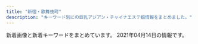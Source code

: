 ```yaml
---
title: "新宿・歌舞伎町"
description: "キーワード別にの巨乳アジアン・チャイナエステ嬢情報をまとめました。"
---
```


新着画像と新着キーワードをまとめています。
2021年04月14日の情報です。

<DmmAffiliateIns />
<KeywordTable
  shops={
    [
    {
        "url": "http://crystal-est.net/",
        "img_links": [
            "http://crystal-est.net/uploads/crystal/2017/03/subvisual_magazine1.png",
            "http://crystal-est.net/uploads/crystal/2017/02/wifi.jpg",
            "http://crystal-est.net/uploads/crystal/2017/04/bnr_side_01.png",
            "http://crystal-est.net/uploads/crystal/2017/03/bnr_side_052.png",
            "http://ruby-es.com/uploads/rubyes/2017/02/img_info_03.png",
            "http://crystal-est.net/uploads/crystal/images/icon_flower.png",
            "http://crystal-est.net/uploads/crystal/2017/03/subvisual_link.png",
            "http://crystal-est.net/uploads/crystal/2017/03/bnr_side_042.png",
            "http://crystal-est.net/uploads/crystal/2017/03/subvisual_enquete1.png",
            "http://crystal-est.net/uploads/crystal/2018/07/wechatimg30.jpeg",
            "http://crystal-est.net/uploads/crystal/2017/03/subvisual_reserve.png",
            "http://crystal-est.net/uploads/crystal/2017/03/r4.jpg",
            "http://crystal-est.net/uploads/crystal/2017/03/treatment2.png",
            "http://crystal-est.net/uploads/crystal/2017/04/leftmovie.png",
            "http://crystal-est.net/uploads/crystal/2017/03/icon_flower.png",
            "http://crystal-est.net/uploads/crystal/2017/03/btn_top_01.png",
            "http://crystal-est.net/uploads/crystal/2020/11/tel.jpg",
            "http://crystal-est.net/uploads/crystal/2018/08/wechatimg49.jpeg",
            "http://crystal-est.net/uploads/crystal/2017/03/r2.jpg",
            "http://crystal-est.net/uploads/crystal/2017/03/bnr_side_credit1.png",
            "http://ruby-es.com/uploads/rubyes/2017/02/img_info_05.png",
            "http://crystal-est.net/uploads/crystal/images/no-photo.jpg",
            "http://crystal-est.net/uploads/crystal/2017/04/line2.png",
            "http://crystal-est.net/uploads/crystal/2017/03/r3.jpg",
            "http://crystal-est.net/uploads/crystal/2017/03/subvisual_qa.png",
            "http://ruby-es.com/uploads/rubyes/2017/02/img_info_01.png",
            "http://crystal-est.net/uploads/crystal/2017/03/subvisual_info.png",
            "http://crystal-est.net/uploads/crystal/2018/05/mayu1.jpeg",
            "http://crystal-est.net/uploads/crystal/images/subvisual_staff.png",
            "http://ruby-es.com/uploads/rubyes/2017/02/img_info_06.png",
            "http://crystal-est.net/uploads/crystal/2017/03/r1.jpg",
            "http://crystal-est.net/uploads/crystal/2020/12/img_6902.jpg",
            "http://crystal-est.net/uploads/crystal/2017/03/ruby6.png",
            "http://crystal-est.net/uploads/crystal/2018/05/webwxgetmsgimg.jpeg",
            "http://ruby-es.com/uploads/rubyes/2017/02/img_info_04.png",
            "http://crystal-est.net/uploads/crystal/2018/07/wechatimg125.jpeg",
            "http://crystal-est.net/uploads/crystal/2017/02/ameba.jpg",
            "http://crystal-est.net/uploads/crystal/2017/03/subvisual_contact.png",
            "http://ruby-es.com/uploads/rubyes/2017/02/img_info_02.png",
            "http://crystal-est.net/uploads/crystal/2017/03/btn_top_03.png",
            "http://crystal-est.net/uploads/crystal/2020/12/img_6830.jpg",
            "http://crystal-est.net/uploads/crystal/images/p01.png",
            "http://crystal-est.net/uploads/crystal/2018/08/wechatimg51.jpeg",
            "http://crystal-est.net/uploads/crystal/2018/07/wechatimg26.jpeg",
            "http://crystal-est.net/uploads/crystal/2017/03/bnr_side_032.png",
            "http://crystal-est.net/uploads/crystal/2017/03/btn_top_02.png",
            "http://crystal-est.net/uploads/crystal/images/xing.png",
            "http://crystal-est.net/uploads/crystal/2018/07/wechatimg31.jpeg",
            "http://crystal-est.net/uploads/crystal/2017/04/web.png"
        ],
        "name": "\u30af\u30ea\u30b9\u30bf\u30eb",
        "station": "JR\u65b0\u5bbf\u99c5\u6771\u53e3",
        "keywords": {
            "C": 1
        }
    },
    {
        "station": "JR\u65b0\u5bbf\u99c5\u5357\u53e3",
        "name": "\u3089\u3044\u3089\u3044",
        "url": "https://lailai.tyo.cm/",
        "img_links": [
            "https://lailai.tyo.cm/photos/sites/58/2021/04/2021040805110930.jpg",
            "https://lailai.tyo.cm/photos/sites/58/2021/04/2021040805111044.jpg",
            "https://lailai.tyo.cm/images/sp_top.jpg",
            "https://lailai.tyo.cm/photos/sites/58/2021/04/2021040805111148.jpg",
            "https://lailai.tyo.cm/photos/sites/58/2021/04/2021040805111369.jpg"
        ],
        "keywords": {
            "C": 20,
            "83": 8,
            "85": 8,
            "D": 8
        }
    },
    {
        "img_links": [
            "https://mens-esthe.xyz/staff/moe-l1.jpg",
            "https://mens-esthe.xyz/room/room-l2.jpg",
            "https://mens-esthe.xyz/staff/kana-l1.jpg",
            "https://mens-esthe.xyz/staff/moe-s1.jpg",
            "https://mens-esthe.xyz/room/room-l6.jpg",
            "https://mens-esthe.xyz/images/main-sp.jpg",
            "https://mens-esthe.xyz/staff/yuuka-s1.jpg",
            "https://mens-esthe.xyz/staff/eri-s1.jpg",
            "https://mens-esthe.xyz/footer/footer-staff.png",
            "https://mens-esthe.xyz/images/main1.jpg",
            "https://mens-esthe.xyz/staff/eri-l1.jpg",
            "https://mens-esthe.xyz/images/qrcode.png",
            "https://mens-esthe.xyz/room/room-l5.jpg",
            "https://mens-esthe.xyz/staff/kana-l2.jpg",
            "https://mens-esthe.xyz/staff/kana-s1.jpg",
            "https://mens-esthe.xyz/staff/yuuka-l1.jpg",
            "https://mens-esthe.xyz/images/clear.png",
            "https://mens-esthe.xyz/icon/facebook.png",
            "https://mens-esthe.xyz/icon/line.png",
            "https://mens-esthe.xyz/icon/twitter.png",
            "https://mens-esthe.xyz/images/esthe2.jpg",
            "https://mens-esthe.xyz/staff/eri-l2.jpg",
            "https://mens-esthe.xyz/footer/footer-line.png",
            "https://mens-esthe.xyz/images/esthe4.jpg",
            "https://mens-esthe.xyz/footer/footer-tel.png",
            "https://mens-esthe.xyz/images/header3.png",
            "https://mens-esthe.xyz/room/room-l4.jpg",
            "https://mens-esthe.xyz/room/room-l7.jpg",
            "https://mens-esthe.xyz/images/esthe3.jpg",
            "https://mens-esthe.xyz/staff/eri-s2.jpg",
            "https://mens-esthe.xyz/icon/yelp.png",
            "https://mens-esthe.xyz/room/room-l8.jpg",
            "https://mens-esthe.xyz/staff/yuuka-s2.jpg",
            "https://mens-esthe.xyz/room/room-l3.jpg",
            "https://mens-esthe.xyz/images/esthe1.jpg",
            "https://mens-esthe.xyz/staff/yuuka-l2.jpg",
            "https://mens-esthe.xyz/room/room-l1.jpg",
            "https://mens-esthe.xyz/staff/kana-s2.jpg"
        ],
        "station": "JR\u65b0\u5bbf\u99c5\u6771\u5357\u53e3",
        "url": "https://mens-esthe.xyz/",
        "name": "\u30b8\u30e5\u30ea\u30a2\u30f3",
        "keywords": {
            "D": 10,
            "F": 5,
            "86": 10,
            "84": 5,
            "95": 5
        }
    },
    {
        "station": "JR\u65b0\u5bbf\u99c5\u897f\u53e3",
        "name": "Fairy Girl",
        "img_links": [
            "http://fairy-girl.work/images/12.jpg",
            "http://fairy-girl.work/images/9.jpg",
            "http://fairy-girl.work/images/5.jpg",
            "http://fairy-girl.work/images/sys2.jpg",
            "http://fairy-girl.work/images/int1.jpg",
            "http://fairy-girl.work/images/8.jpg",
            "http://fairy-girl.work/images/ac2.jpg",
            "http://fairy-girl.work/img/kiki2.jpg",
            "http://fairy-girl.work/images/news.jpg",
            "http://fairy-girl.work/images/11.jpg",
            "http://fairy-girl.work/images/1.jpg",
            "http://fairy-girl.work/staff/yuyu.jpg",
            "http://fairy-girl.work/staff/rina.jpg",
            "http://fairy-girl.work/staff/hitomi.jpg",
            "http://fairy-girl.work/images/line.png",
            "http://fairy-girl.work/staff/mari.jpg",
            "http://fairy-girl.work/images/interior_t.jpg",
            "http://fairy-girl.work/img/rina1.jpg",
            "http://fairy-girl.work/img/rika1.jpg",
            "http://fairy-girl.work/img/misa1.jpg",
            "http://fairy-girl.work/images/ac1.jpg",
            "http://fairy-girl.work/images/10.jpg",
            "http://fairy-girl.work/images/tr.jpg",
            "http://fairy-girl.work/staff/misa.jpg",
            "http://fairy-girl.work/images/int2.jpg",
            "http://fairy-girl.work/img/eri1.jpg",
            "http://fairy-girl.work/staff/rara.jpg",
            "http://fairy-girl.work/img/hitomi1.jpg",
            "http://fairy-girl.work/images/3.jpg",
            "http://fairy-girl.work/images/staff_t.jpg",
            "http://fairy-girl.work/staff/rika.jpg",
            "http://fairy-girl.work/img/kana1.jpg",
            "http://fairy-girl.work/images/bana0404_4.png",
            "http://fairy-girl.work/staff/kiki.jpg",
            "http://fairy-girl.work/img/yuki1.jpg",
            "http://fairy-girl.work/images/7.jpg",
            "http://fairy-girl.work/img/rara1.jpg",
            "http://fairy-girl.work/images/sys1.jpg",
            "http://fairy-girl.work/staff/kana.jpg",
            "http://fairy-girl.work/img/mari1.jpg",
            "http://fairy-girl.work/staff/eri.jpg",
            "http://fairy-girl.work/images/2.jpg",
            "http://fairy-girl.work/img/kiki1.jpg",
            "http://fairy-girl.work/staff/yuki.jpg",
            "http://fairy-girl.work/images/mobile.jpg",
            "http://fairy-girl.work/img/eri2.jpg",
            "http://fairy-girl.work/img/yuyu1.jpg",
            "http://fairy-girl.work/images/6.jpg"
        ],
        "keywords": {},
        "url": "http://fairy-girl.work/"
    },
    {
        "img_links": [
            "http://yurali.oks.bz/images/mobile.jpg",
            "http://yurali.oks.bz/images/line.jpg",
            "http://yurali.oks.bz/images/acc2.jpg",
            "http://yurali.oks.bz/images/s4.jpg",
            "http://yurali.oks.bz/images/acc1.jpg",
            "http://yurali.oks.bz/images/content.jpg",
            "http://yurali.oks.bz/images/room1.jpg",
            "http://yurali.oks.bz/images/kanban.jpg",
            "http://yurali.oks.bz/photos/sites/48/2020/06/2020063002493351.jpg",
            "http://yurali.oks.bz/images/acc4.jpg",
            "http://yurali.oks.bz/images/s_new.png",
            "http://yurali.oks.bz/photos/sites/48/2020/09/2020090809341490.jpg",
            "http://yurali.oks.bz/photos/sites/48/2021/03/2021033110254887.jpg",
            "http://yurali.oks.bz/images/room2.jpg",
            "http://yurali.oks.bz/images/acc3.jpg",
            "http://yurali.oks.bz/images/s3.jpg",
            "http://yurali.oks.bz/images/top.jpg",
            "http://yurali.oks.bz/images/s2.jpg",
            "http://yurali.oks.bz/images/s1.jpg",
            "http://yurali.oks.bz/photos/sites/48/2021/03/2021033110254811.jpg",
            "http://yurali.oks.bz/photos/sites/48/2020/09/2020090809341126.jpg",
            "http://yurali.oks.bz/photos/sites/48/2020/09/2020090809340917.jpg",
            "http://yurali.oks.bz/images/room4.jpg",
            "http://yurali.oks.bz/images/room3.jpg",
            "http://yurali.oks.bz/photos/sites/48/2021/03/2021033110254887-504x670.jpg",
            "http://yurali.oks.bz/images/right.jpg"
        ],
        "keywords": {
            "D": 28,
            "E": 14,
            "85": 14,
            "86": 14,
            "87": 14
        },
        "name": "\u6c17\u697d",
        "station": "JR\u65b0\u5bbf\u99c5\u897f\u53e3",
        "url": "http://yurali.oks.bz/"
    },
    {
        "url": "http://aes-aroma.com/",
        "img_links": [
            "http://aes-aroma.com/img/ttl_mobile.png",
            "http://aes-aroma.com/staff/nana/01.jpg",
            "http://aes-aroma.com/staff/yoko/01.jpg",
            "http://aes-aroma.com/staff/kaori/01.jpg",
            "http://aes-aroma.com/img/ttl_tnew.png",
            "http://aes-aroma.com/img/ttl_staff.png",
            "http://aes-aroma.com/staff/miki/01.jpg",
            "http://aes-aroma.com/img/ttl_rec.png",
            "http://aes-aroma.com/staff/yuri/01.jpg",
            "http://aes-aroma.com/img/ttl_pickup.png",
            "http://aes-aroma.com/staff/ai/01.jpg",
            "http://aes-aroma.com/staff/koko/01.jpg",
            "http://aes-aroma.com/pic/head.png",
            "http://aes-aroma.com/staff/yoko/02.jpg",
            "http://aes-aroma.com/i/files/homeimg.jpg",
            "http://aes-aroma.com/staff/mimi/01.jpg"
        ],
        "station": "JR\u65b0\u5bbf\u99c5\u5357\u53e3",
        "name": "\u7652\u3057\u306e\u5bbf",
        "keywords": {
            "C": 17
        }
    },
    {
        "url": "http://pure-resort.tyo.cm/",
        "name": "\u30d4\u30e5\u30a2\u30ea\u30be\u30fc\u30c8II",
        "img_links": [],
        "keywords": {},
        "station": "JR\u65b0\u5bbf\u99c5\u6771\u53e3"
    },
    {
        "station": "\u65b0\u5bbf\u4e09\u4e01\u76ee\u99c5E1\u51fa\u53e3",
        "url": "http://sakura-relax.net/",
        "name": "\u697d\u697d-\u30e9\u30af\u30e9\u30af-",
        "keywords": {
            "C": 8,
            "87": 8,
            "85": 4,
            "E": 8,
            "86": 4
        },
        "img_links": [
            "http://sakura-relax.net/images/top-img02.png",
            "http://sakura-relax.net/images/qrc.png",
            "http://sakura-relax.net/link/menlog.jpg",
            "http://sakura-relax.net/images/tel.png",
            "http://sakura-relax.net/images/kan.jpg",
            "http://sakura-relax.net/images/cg07.jpg",
            "http://sakura-relax.net/images/cg03.jpg",
            "http://sakura-relax.net/images/top-img01.png",
            "http://sakura-relax.net/images/cg04.jpg",
            "http://sakura-relax.net/images/cg06.jpg"
        ]
    },
    {
        "img_links": [
            "http://aroma-massage.red/images/nft.jpg",
            "http://aroma-massage.red/images/cg5.jpg",
            "http://aroma-massage.red/images/card.jpg",
            "http://aroma-massage.red/images/tm.png",
            "http://aroma-massage.red/images/cg2.jpg",
            "http://aroma-massage.red/images/sysl.jpg",
            "http://aroma-massage.red/images/fbt.jpg",
            "http://aroma-massage.red/images/acb.jpg",
            "http://aroma-massage.red/images/cg3.jpg",
            "http://aroma-massage.red/images/fbb.jpg",
            "http://aroma-massage.red/images/toph.png",
            "http://aroma-massage.red/images/kan.jpg",
            "http://aroma-massage.red/images/qr.jpg",
            "http://aroma-massage.red/images/stal.jpg",
            "http://aroma-massage.red/images/option.jpg",
            "http://aroma-massage.red/images/creditcard.jpg",
            "http://aroma-massage.red/images/cg4.jpg",
            "http://aroma-massage.red/images/sta1.jpg",
            "http://aroma-massage.red/images/sta2.jpg",
            "http://aroma-massage.red/images/cg1.jpg",
            "http://aroma-massage.red/images/int.jpg",
            "http://aroma-massage.red/images/sta4.jpg",
            "http://aroma-massage.red/images/cg6.jpg",
            "http://aroma-massage.red/images/sta6.jpg",
            "http://aroma-massage.red/images/sta5.jpg",
            "http://aroma-massage.red/images/sta3.jpg"
        ],
        "name": "\u30c6\u30bb\u30e9-Tethera-",
        "keywords": {
            "D": 20,
            "E": 10
        },
        "station": "JR\u65b0\u5bbf\u99c5\u6771\u53e3",
        "url": "http://aroma-massage.red/"
    },
    {
        "name": "CLEAR-\u30af\u30ea\u30a2-",
        "url": "http://clear-es.net/",
        "station": "\u897f\u6b66\u65b0\u5bbf\u99c5\u5317\u53e3",
        "img_links": [
            "http://clear-es.net/uploads/a62d7f24a5b9a4fd5aeef678eb24ef4b.jpg",
            "http://clear-es.net/images/index_11.jpg",
            "http://clear-es.net/images/index_04.jpg",
            "http://clear-es.net/uploads/f426bd85a8f6a9eac87e55b2d44c4bd5.jpg",
            "http://clear-es.net/images/index_17.jpg",
            "http://clear-es.net/yamituki-n/uploads/images/rena01.jpg",
            "http://clear-es.net/images/girls_03.jpg",
            "http://clear-es.net/yamituki-n/uploads/images/yui01.jpg",
            "http://clear-es.net/uploads/2aa97908694153fb149943f0b8445352.jpg",
            "http://clear-es.net/images/index_28_01.jpg",
            "http://clear-es.net/yamituki-n/uploads/images/mika03s.jpg",
            "http://clear-es.net/images/index_01.jpg",
            "http://clear-es.net/uploads/cec0ed392fe00d8e3ff867c0625809e6.jpg",
            "http://clear-es.net/uploads/97eb17743f96fd7f0551aab0bedd5e6f.jpg",
            "http://clear-es.net/images/index_13.jpg",
            "http://clear-es.net/images/index_19.jpg",
            "http://clear-es.net/yamituki-n/uploads/images/mmexport1576417470781.jpg",
            "http://clear-es.net/images/gallery_11.jpg",
            "http://clear-es.net/images/index_05.jpg",
            "http://clear-es.net/images/index_25.jpg",
            "http://clear-es.net/images/index_09.jpg",
            "http://clear-es.net/images/index_12.jpg",
            "http://clear-es.net/images/index_02.jpg",
            "http://clear-es.net/uploads/e1133a4ba0f8c81f9d272f5793bda380.jpg",
            "http://clear-es.net/images/girls_11.jpg",
            "http://clear-es.net/images/index_18.jpg",
            "http://clear-es.net/images/index_08.jpg",
            "http://clear-es.net/images/index_26.jpg",
            "http://clear-es.net/images/index_07.jpg",
            "http://clear-es.net/uploads/10299154955d10c3b815a5638a35a934.jpg",
            "http://clear-es.net/images/index_14.jpg",
            "http://clear-es.net/images/index_28.jpg",
            "http://clear-es.net/images/index_21.jpg",
            "http://clear-es.net/my_work/images/pic1.png",
            "http://clear-es.net/images/index_24.jpg",
            "http://clear-es.net/uploads/22c8968348a9acc2dfc9ab0aecb09c27.jpg",
            "http://clear-es.net/uploads/c1f6d0346f5cb109ac62c21a58c7deff.jpg",
            "http://clear-es.net/yamituki-n/uploads/images/juri01s.jpg",
            "http://clear-es.net/uploads/deba56537604611ac3b8da004b92d809.jpg",
            "http://clear-es.net/images/index_06.jpg",
            "http://clear-es.net/images/index_15.jpg",
            "http://clear-es.net/images/service_11.jpg",
            "http://clear-es.net/images/index_27.jpg",
            "http://clear-es.net/uploads/09bdd5637edec4bfa3d47a7e9874640b.jpg",
            "http://clear-es.net/images/index_10.jpg",
            "http://clear-es.net/images/index_20.jpg",
            "http://clear-es.net/images/index_23.jpg",
            "http://clear-es.net/images/index_03.jpg",
            "http://clear-es.net/images/girls_13.jpg",
            "http://clear-es.net/uploads/7553669390f1cc93427a4f6ad33b4668.jpg",
            "http://clear-es.net/images/koko_1.jpg",
            "http://clear-es.net/yamituki-n/uploads/images/rena02.jpg"
        ],
        "keywords": {
            "87": 2,
            "D": 8,
            "C": 1,
            "88": 4,
            "86": 2,
            "E": 1,
            "89": 1,
            "F": 1,
            "90": 2
        }
    },
    {
        "img_links": [
            "https://shinjuku-mensesthe.com/icon/twitter.png",
            "https://shinjuku-mensesthe.com/staff/arisa-l1.jpg",
            "https://shinjuku-mensesthe.com/images/camp.png",
            "https://shinjuku-mensesthe.com/massage/2021/03/27/blog.jpg",
            "https://shinjuku-mensesthe.com/images/qrcode.png",
            "https://shinjuku-mensesthe.com/menu/staff.png",
            "https://shinjuku-mensesthe.com/images/header3.png",
            "https://shinjuku-mensesthe.com/staff/seira-l1.jpg",
            "https://shinjuku-mensesthe.com/images/flower.png",
            "https://shinjuku-mensesthe.com/icon/facebook.png",
            "https://shinjuku-mensesthe.com/staff/kana-l1.jpg",
            "https://shinjuku-mensesthe.com/icon/yelp.png",
            "https://shinjuku-mensesthe.com/staff/hana-s1.jpg",
            "https://shinjuku-mensesthe.com/button/home.png",
            "https://shinjuku-mensesthe.com/staff/seira-s1.jpg",
            "https://shinjuku-mensesthe.com/room/room-l1.jpg",
            "https://shinjuku-mensesthe.com/staff/yuki-l1.jpg",
            "https://shinjuku-mensesthe.com/room/room-l4.jpg",
            "https://shinjuku-mensesthe.com/massage/2020/09/14/hana-s1.jpg",
            "https://scdn.line-apps.com/n/line_add_friends/btn/ja.png",
            "https://shinjuku-mensesthe.com/2019/12/15/sayuri-s2.jpg",
            "https://shinjuku-mensesthe.com/massage/2020/07/31/covit19.jpg",
            "https://shinjuku-mensesthe.com/images/top2.jpg",
            "https://shinjuku-mensesthe.com/staff/hana-l1.jpg",
            "https://shinjuku-mensesthe.com/2020/01/23/miki-s1.jpg",
            "https://shinjuku-mensesthe.com/images/main-small.jpg",
            "https://shinjuku-mensesthe.com/massage/2020/10/21/risa-s1.jpg",
            "https://shinjuku-mensesthe.com/icon/line.png",
            "https://shinjuku-mensesthe.com/button/blog.png",
            "https://shinjuku-mensesthe.com/menu/home.png",
            "https://shinjuku-mensesthe.com/staff/kana-s1.jpg",
            "https://shinjuku-mensesthe.com/images/top3.jpg",
            "https://shinjuku-mensesthe.com/2020/01/23/sakura-s1.jpg",
            "https://shinjuku-mensesthe.com/menu/blog.png",
            "https://shinjuku-mensesthe.com/images/main-sp.jpg",
            "https://shinjuku-mensesthe.com/staff/shiori-s1.jpg",
            "https://shinjuku-mensesthe.com/massage/2020/08/16/riri-s1.jpg",
            "https://shinjuku-mensesthe.com/massage/2020/07/31/ai-s2.jpg",
            "https://shinjuku-mensesthe.com/button/staff.png",
            "https://shinjuku-mensesthe.com/images/main-top.jpg",
            "https://shinjuku-mensesthe.com/images/clear.png",
            "https://shinjuku-mensesthe.com/link/mens-esthe.png",
            "https://shinjuku-mensesthe.com/staff/yuki-s1.jpg",
            "https://shinjuku-mensesthe.com/staff/arisa-s1.jpg",
            "https://shinjuku-mensesthe.com/images/footer-r.png",
            "https://shinjuku-mensesthe.com/menu/info.png",
            "https://shinjuku-mensesthe.com/images/footer-l.png",
            "https://shinjuku-mensesthe.com/room/room-l3.jpg",
            "https://shinjuku-mensesthe.com/room/room-l2.jpg",
            "https://shinjuku-mensesthe.com/massage/2020/10/05/yuki-s1.jpg",
            "https://shinjuku-mensesthe.com/images/top1.jpg"
        ],
        "station": "JR\u65b0\u5bbf\u99c5\u6771\u53e3",
        "name": "\u5915\u9727 \u3086\u3046\u304e\u308a",
        "keywords": {
            "F": 1
        },
        "url": "https://shinjuku-mensesthe.com/"
    },
    {
        "station": "\u65b0\u5bbf\u897f\u53e3\u99c5D5\u51fa\u53e3",
        "keywords": {
            "C": 8
        },
        "url": "http://in-esthe.com/relair/",
        "img_links": [
            "http://in-esthe.com/relair/img/english-t5.png",
            "http://in-esthe.com/relair/img/twitter.png",
            "http://in-esthe.com/relair/img/t-2.png",
            "http://in-esthe.com/relair/img/p-1-1.jpg",
            "http://in-esthe.com/relair/img/fla1.png",
            "http://in-esthe.com/relair/img/re.png",
            "http://in-esthe.com/relair/img/english-t3.png",
            "http://in-esthe.com/relair/img/kanban4.jpg",
            "http://in-esthe.com/relair/img/p-3.jpg",
            "http://in-esthe.com/relair/img/p-1.jpg",
            "http://in-esthe.com/relair/img/english-t2.png",
            "http://in-esthe.com/relair/img/newstback.png",
            "http://in-esthe.com/relair/img/p-7.jpg",
            "http://in-esthe.com/relair/img/t-3.png",
            "http://in-esthe.com/relair/img/t-1.png",
            "http://in-esthe.com/relair/img/p-0.jpg",
            "http://in-esthe.com/relair/img/head.png",
            "http://in-esthe.com/relair/img/s-1.jpg",
            "http://in-esthe.com/relair/img/p-3-1.jpg",
            "http://in-esthe.com/relair/img/english-t4.png",
            "http://in-esthe.com/relair/img/fla2.png",
            "http://in-esthe.com/relair/img/fla.png",
            "http://in-esthe.com/relair/img/card-english.png",
            "http://in-esthe.com/relair/img/tel.png",
            "http://in-esthe.com/relair/img/p-9.jpg",
            "http://in-esthe.com/relair/img/botton.png",
            "http://in-esthe.com/relair/img/english-t6.png",
            "http://in-esthe.com/relair/img/p-8.jpg",
            "http://in-esthe.com/relair/img/p-2.jpg",
            "http://in-esthe.com/relair/img/english-t1.png"
        ],
        "name": "RELAIR \uff5e\u30ea\u30ec\u30a2\uff5e"
    },
    {
        "url": "https://www.hagoromo.tokyo/",
        "station": "JR\u65b0\u5bbf\u99c5\u6771\u53e3\u30fb\u6b4c\u821e\u4f0e\u753a",
        "keywords": {},
        "name": "\u7fbd\u8863\uff5e\u306f\u3054\u308d\u3082\uff5e",
        "img_links": [
            "https://static.wixstatic.com/media/1f1430_04f93cdec45f4c4e8d0fa69dc26b3e38~mv2.jpg",
            "https://static.wixstatic.com/media/1f1430_d0a7ae614e0b423886aa6d1beca9a87a~mv2.jpg",
            "https://static.wixstatic.com/media/1f1430_5b6db55133674387b978465361d1f5af~mv2.jpg",
            "https://static.wixstatic.com/media/1f1430_e11d2a49cf1a4130a10a3e09053a46fc~mv2.png",
            "https://static.wixstatic.com/media/1f1430_d824a82ebc40424facf31978d80b293b~mv2.png",
            "https://static.wixstatic.com/media/1f1430_e5113a1a86b8410db0438745823a2d2c~mv2.png",
            "https://static.wixstatic.com/media/1f1430_8e7ae52f03b14e31be6ff7b1038f2896~mv2.jpg",
            "https://static.wixstatic.com/media/1f1430_0ea86bd4429f44fa96f0a1277a1c2d6e~mv2.jpg",
            "https://static.wixstatic.com/media/1f1430_890ca68d29e04e7a8c96e4198a653ed3~mv2.jpg",
            "https://static.wixstatic.com/media/1f1430_c572ee153c0c46e096e6301fe82e2f11~mv2.jpg",
            "https://static.wixstatic.com/media/1f1430_4b2c5243bdbe40858057386a16dce231~mv2.png",
            "https://static.wixstatic.com/media/1f1430_d26df1a13af049c9a7afeac5e58c5323~mv2.jpg",
            "https://static.wixstatic.com/media/1f1430_c48456140f404f1eb9a47dfd01d1d032~mv2.jpg",
            "https://static.wixstatic.com/media/1f1430_4ef445c14af547ffb085a4c73252e22c~mv2.jpg",
            "https://static.wixstatic.com/media/1f1430_184f66b9eb914c26b47be78d54152284~mv2.jpg",
            "https://static.wixstatic.com/media/1f1430_c12fa837f18643e8a167f283f823ecd9~mv2.jpg",
            "https://static.wixstatic.com/media/1f1430_f16ba939f42f47d688a43ba736f9d100~mv2.jpg",
            "https://static.wixstatic.com/media/1f1430_2511e8409a39492bab1eeffd58a5eb1f~mv2.jpg",
            "https://static.wixstatic.com/media/1f1430_f4c9cbbcc36c44f1a8be8eb3138b0b46~mv2.jpg",
            "https://static.wixstatic.com/media/1f1430_704c1cfac22b4288a4aaa588c496ab40~mv2.jpg",
            "https://static.wixstatic.com/media/1f1430_7ff5719c25b243d18c7fb6db890677f9~mv2.jpg",
            "https://static.wixstatic.com/media/1f1430_b6622178bf9c45a68912520b4b2de175~mv2.png",
            "https://static.wixstatic.com/media/1f1430_27c850c6656448c68b705e2a69f8d3e0~mv2.png"
        ]
    },
    {
        "name": "sweet-\u30b9\u30a6\u30a3\u30fc\u30c8-",
        "keywords": {
            "E": 8,
            "86": 14,
            "87": 2,
            "D": 4
        },
        "station": "JR\u65b0\u5bbf\u99c5\u897f\u53e3",
        "img_links": [
            "http://sweety-est.tokyo/link/menlog.jpg",
            "http://sweety-est.tokyo/images/kan.jpg",
            "http://sweety-est.tokyo/images/a7.jpg",
            "http://sweety-est.tokyo/images/a6.jpg",
            "http://sweety-est.tokyo/images/r6.jpg",
            "http://sweety-est.tokyo/images/r2.jpg",
            "http://sweety-est.tokyo/images/cg011.jpg",
            "http://sweety-est.tokyo/images/cg03.jpg",
            "http://sweety-est.tokyo/images/a5.jpg",
            "http://sweety-est.tokyo/images/a8.jpg",
            "http://sweety-est.tokyo/images/a1.jpg",
            "http://sweety-est.tokyo/images/cg07.jpg",
            "http://sweety-est.tokyo/images/kan1.jpg",
            "http://sweety-est.tokyo/images/cg08.jpg",
            "http://sweety-est.tokyo/images/r3.jpg",
            "http://sweety-est.tokyo/images/a2.jpg",
            "http://sweety-est.tokyo/images/r4.jpg",
            "http://sweety-est.tokyo/images/tit-sub2.jpg",
            "http://sweety-est.tokyo/images/slider-img002.jpg",
            "http://sweety-est.tokyo/images/tit-sub1.jpg",
            "http://sweety-est.tokyo/images/qr.jpg",
            "http://sweety-est.tokyo/images/cg04.jpg",
            "http://sweety-est.tokyo/images/tit-sub3.jpg",
            "http://sweety-est.tokyo/images/cg06.jpg",
            "http://sweety-est.tokyo/images/tit-sub4.jpg",
            "http://sweety-est.tokyo/images/m1.jpg",
            "http://sweety-est.tokyo/images/r1.jpg",
            "http://sweety-est.tokyo/images/a3.jpg",
            "http://sweety-est.tokyo/images/cg01.jpg",
            "http://sweety-est.tokyo/images/m4.jpg",
            "http://sweety-est.tokyo/images/b-tel.png",
            "http://sweety-est.tokyo/images/cg02.jpg",
            "http://sweety-est.tokyo/images/slider-img003.jpg",
            "http://sweety-est.tokyo/images/r5.jpg",
            "http://sweety-est.tokyo/images/sys.jpg",
            "http://sweety-est.tokyo/images/tit-sub6.jpg",
            "http://sweety-est.tokyo/images/m3.jpg",
            "http://sweety-est.tokyo/images/a4.jpg",
            "http://sweety-est.tokyo/images/slider-img001.jpg",
            "http://sweety-est.tokyo/images/m2.jpg",
            "http://sweety-est.tokyo/images/b-online.png",
            "http://sweety-est.tokyo/images/tit-sub5.jpg",
            "http://sweety-est.tokyo/images/cg05.jpg"
        ],
        "url": "http://sweety-est.tokyo/"
    },
    {
        "keywords": {},
        "station": "\u65b0\u5bbf\u5fa1\u82d1\u524d\u99c53\u756a\u51fa\u53e3",
        "img_links": [
            "http://www.night.ne.jp/nightnet/img/10.jpg",
            "http://www.night.ne.jp/_format/W/img/whats_view.jpg",
            "http://www.night.ne.jp/nightnet/img/7.jpg",
            "http://www.night.ne.jp/tokyo/gyoen/img/skill_3.jpg",
            "http://www.night.ne.jp/_format/W/img/index_enter_1.jpg",
            "http://www.night.ne.jp/tokyo/gyoen/img/skill_1.jpg",
            "http://www.night.ne.jp/nightnet/img/13.jpg",
            "http://www.night.ne.jp/nightnet/img/3.jpg",
            "http://www.night.ne.jp/tokyo/gyoen/img/view_1.jpg",
            "http://www.night.ne.jp/nightnet/img/8.jpg",
            "http://www.night.ne.jp/tokyo/gyoen/img/index_skill.jpg",
            "http://www.night.ne.jp/tokyo/gyoen/img/index_top.jpg",
            "http://www.night.ne.jp/nightnet/img/2.jpg",
            "http://www.night.ne.jp/nightnet/img/11.jpg",
            "http://www.night.ne.jp/_format/W/img/whats_news.jpg",
            "http://www.night.ne.jp/nightnet/img/5.jpg",
            "http://www.night.ne.jp/nightnet/img/1.jpg",
            "http://www.night.ne.jp/tokyo/gyoen/img/index.jpg",
            "http://www.night.ne.jp/nightnet/img/14.jpg",
            "http://www.night.ne.jp/nightnet/img/16.jpg",
            "http://www.night.ne.jp/nightnet/img/17.jpg",
            "http://www.night.ne.jp/nightnet/img/4.jpg",
            "http://www.night.ne.jp/nightnet/img/9.jpg",
            "http://www.night.ne.jp/tokyo/gyoen/img/qr_code.jpg",
            "http://www.night.ne.jp/nightnet/img/6.jpg",
            "http://www.night.ne.jp/_format/W/img/whats_skill.jpg",
            "http://www.night.ne.jp/tokyo/gyoen/img/view_4.jpg",
            "http://www.night.ne.jp/tokyo/gyoen/img/index_view.jpg",
            "http://www.night.ne.jp/tokyo/gyoen/img/skill_2.jpg",
            "http://www.night.ne.jp/nightnet/img/12a.jpg",
            "http://www.night.ne.jp/tokyo/gyoen/img/view_3.jpg",
            "http://www.night.ne.jp/nightnet/img/15.jpg",
            "http://www.night.ne.jp/tokyo/gyoen/img/view_2.jpg"
        ],
        "name": "\u5fa1\u82d1 -\u304e\u3087\u3048\u3093-",
        "url": "http://www.night.ne.jp/tokyo/gyoen/"
    },
    {
        "station": "\u897f\u6b66\u65b0\u5bbf\u99c5\u5317\u53e3",
        "keywords": {},
        "url": "http://www.yu-yu.work/",
        "img_links": [
            "http://www.yu-yu.work/images/5.jpg",
            "http://www.yu-yu.work/img/rin1.jpg",
            "http://www.yu-yu.work/images/int2.png",
            "http://www.yu-yu.work/staff/yuina.jpg",
            "http://www.yu-yu.work/images/int1.png",
            "http://www.yu-yu.work/images/b1.jpg",
            "http://www.yu-yu.work/images/3.jpg",
            "http://www.yu-yu.work/images/ac2.jpg",
            "http://www.yu-yu.work/staff/rin.jpg",
            "http://www.yu-yu.work/images/1.jpg",
            "http://www.yu-yu.work/img/haruka1.jpg",
            "http://www.yu-yu.work/images/mobile.jpg",
            "http://www.yu-yu.work/images/head.jpg",
            "http://www.yu-yu.work/img/yuina1.jpg",
            "http://www.yu-yu.work/images/staff_t.jpg",
            "http://www.yu-yu.work/images/sys3.jpg",
            "http://www.yu-yu.work/images/news.jpg",
            "http://www.yu-yu.work/images/b2.jpg",
            "http://www.yu-yu.work/staff/haruka.jpg",
            "http://www.yu-yu.work/images/interior_t.jpg",
            "http://www.yu-yu.work/images/line.png",
            "http://www.yu-yu.work/staff/naomi.jpg",
            "http://www.yu-yu.work/img/misaki1.jpg",
            "http://www.yu-yu.work/images/4.jpg",
            "http://www.yu-yu.work/images/2.jpg",
            "http://www.yu-yu.work/images/ac1.jpg",
            "http://www.yu-yu.work/images/sys4.jpg",
            "http://www.yu-yu.work/img/naomi1.jpg",
            "http://www.yu-yu.work/staff/misaki.jpg",
            "http://www.yu-yu.work/images/sys1.jpg",
            "http://www.yu-yu.work/images/sys2.jpg",
            "http://www.yu-yu.work/images/info.jpg"
        ],
        "name": "\u7652 \u3086\u3046"
    },
    {
        "keywords": {
            "C": 8
        },
        "img_links": [
            "http://hi-msg.com/koyuki/img/p-4-1.jpg",
            "http://hi-msg.com/koyuki/img/card.png",
            "http://hi-msg.com/koyuki/img/botton.png",
            "http://hi-msg.com/koyuki/img/p-11.jpg",
            "http://hi-msg.com/koyuki/img/tel.png",
            "http://hi-msg.com/koyuki/img/p-0.jpg",
            "http://hi-msg.com/koyuki/img/p-7.jpg",
            "http://hi-msg.com/koyuki/img/newstback.png",
            "http://hi-msg.com/koyuki/img/tit.png",
            "http://hi-msg.com/koyuki/img/t-2.png",
            "http://hi-msg.com/koyuki/img/card-english.png",
            "http://hi-msg.com/koyuki/img/english-t3.png",
            "http://hi-msg.com/koyuki/img/english-t2.png",
            "http://hi-msg.com/koyuki/img/re.png",
            "http://hi-msg.com/koyuki/img/p-6.jpg",
            "http://hi-msg.com/koyuki/img/t-3.png",
            "http://hi-msg.com/koyuki/img/p-2-1.jpg",
            "http://hi-msg.com/koyuki/img/p-7-1.jpg",
            "http://hi-msg.com/koyuki/img/p-8.jpg",
            "http://hi-msg.com/koyuki/img/kanban4s.jpg",
            "http://hi-msg.com/koyuki/img/p-4.jpg",
            "http://hi-msg.com/koyuki/img/p-3.jpg",
            "http://hi-msg.com/koyuki/img/p-8-1.jpg",
            "http://hi-msg.com/koyuki/img/p-3-1.jpg",
            "http://hi-msg.com/koyuki/img/p-9.jpg",
            "http://hi-msg.com/koyuki/img/p-10.jpg",
            "http://hi-msg.com/koyuki/img/p-5.jpg",
            "http://hi-msg.com/koyuki/img/kanban4.jpg",
            "http://hi-msg.com/koyuki/img/english-t6.png",
            "http://hi-msg.com/koyuki/img/english-t5.png",
            "http://hi-msg.com/koyuki/img/english-t1.png",
            "http://hi-msg.com/koyuki/img/t-1.png",
            "http://hi-msg.com/koyuki/img/english-t4.png",
            "http://hi-msg.com/koyuki/img/head.png",
            "http://hi-msg.com/koyuki/img/p-2.jpg",
            "http://hi-msg.com/koyuki/img/p-1.jpg",
            "http://hi-msg.com/koyuki/img/p-6-1.jpg"
        ],
        "url": "http://hi-msg.com/koyuki/",
        "name": "KOYUKI",
        "station": "JR\u65b0\u5bbf\u99c5\u6771\u53e3"
    },
    {
        "url": "https://gokujo.iest.info/",
        "img_links": [],
        "keywords": {},
        "station": "JR\u65b0\u5bbf\u99c5",
        "name": "\u65b0\u5bbf\u6975\u4e0a\u30e1\u30f3\u30ba\u30a8\u30b9\u30c6"
    }
]
}
/>
<DmmAffiliateScript />
